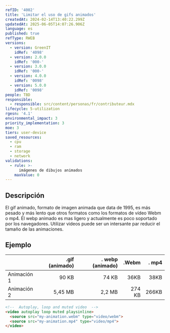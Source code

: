 ```yaml
---
refID: '4002'
title: 'Limitar el uso de gifs animados'
createdAt: 2024-02-14T13:40:22.299Z
updatedAt: 2025-06-05T14:07:26.906Z
language: es
published: true
refType: RWEB
versions:
  - version: GreenIT
    idRef: '4098'
  - version: 2.0.0
    idRef: '000-'
  - version: 3.0.0
    idRef: '000-'
  - version: 4.0.0
    idRef: '0098'
  - version: 5.0.0
    idRef: '0098'
people: TBD
responsible:
  - responsible: src/content/personas/fr/contributeur.mdx
lifecycle: 5-utilization
rgesn: '4.1'
environmental_impact: 3
priority_implementation: 3
moe: 3
tiers: user-device
saved_resources:
  - cpu
  - ram
  - storage
  - network
validations:
  - rule: >-
      imágenes de dibujos animados
    maxValue: 0
---
```


## Descripción

El gif animado, formato de imagen animada que data de 1995, es más pesado y más lento que otros formatos como los formatos de vídeo Webm o mp4.
El webp animado es mas ligero y actualmente es poco soportado por los navegadores.
Utilizar videos puede ser un intersante par reducir el tamaño de las animaciones.

## Ejemplo

|   | .gif (animado)   | . webp (animado) |.Webm | . mp4 | 
| :--------------- |---------------:| -----:| -----:| -----:|
| Animación 1 | 90 KB  | 74 KB | 36KB | 38KB |
| Animación 2 | 5,45 MB  | 2,2 MB | 274 KB | 266KB | 

```html
<!--  Autoplay, loop and muted video  -->
<video autoplay loop muted playsinline>
  <source src="my-animation.webm" type="video/webm">
  <source src="my-animation.mp4" type="video/mp4">
</video>
```



